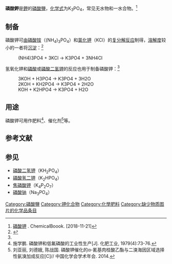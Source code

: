 {{chembox
| Watchedfields = changed
| verifiedrevid = 442343633
| ImageFile = Tripotassium phosphate.png
| ImageSize = 150px
| ImageFile1 = Kaliumphosphat.png
| ImageSize1 = 200px
| ImageCaption1 = Unit cell of tripotassium phosphate.
| ImageAlt1 = Unit cell of the anhydrous tripotassium phosphate under standard conditions (low temperature modification).
| ImageFile2 = K3PO4_sample.jpg
| IUPACName = Potassium phosphate
| SystematicName = Potassium tetraoxidophosphate(3−)
| OtherNames = Potassium phosphate, tribasic
|Section1={{Chembox Identifiers
| ChemSpiderID_Ref = {{chemspidercite|correct|chemspider}}
| ChemSpiderID = 56408
| CASNo = 7778-53-2
| CASNo_Ref = {{cascite|correct|CAS}}
| PubChem = 62657
| SMILES = [K+].[K+].[K+].[O-]P([O-])([O-])=O
| StdInChI_Ref = {{stdinchicite|correct|chemspider}}
| StdInChI = 1S/3K.H3O4P/c;;;1-5(2,3)4/h;;;(H3,1,2,3,4)/q3*+1;/p-3
| StdInChIKey_Ref = {{stdinchicite|correct|chemspider}}
| StdInChIKey = LWIHDJKSTIGBAC-UHFFFAOYSA-K
 }}
|Section2={{Chembox Properties
| Formula = K<sub>3</sub>PO<sub>4</sub>
| MolarMass = 212.27 g/mol
| Appearance = 白色吸湿性粉末
| Density = 2.564 g/cm<sup>3</sup> (17 °C)
| MeltingPtC = 1380
| BoilingPt =
| Solubility = 90 g/100 mL (20 °C)
| SolubleOther = 难溶
| Solvent = [[乙醇|乙醇]]
| pKb = 1.6
 }}
|Section3={{Chembox Structure
| Structure_ref = <ref name="#1">{{DOI|10.1134/S0020168506080206}}</ref>
| CrystalStruct = [[正交晶系|正交P]]
| LattConst_a = 1.123772 nm
| LattConst_b = 0.810461 nm
| LattConst_c = 0.592271 nm
| LattConst_ref = <ref name="#1"/>
| SpaceGroup = Pnma, No. 62
}}
|Section4={{Chembox Hazards
| ExternalSDS = [http://hazard.com/msds/mf/baker/baker/files/p6060.htm MSDS]
| MainHazards = 刺激性
| NFPA-H = 2
| NFPA-F = 0
| NFPA-R = 0
| NFPA-S = 
| RPhrases = {{R36}}-{{R38}}
| SPhrases = {{S26}}-{{S36}}
| FlashPt = 不可燃
 }}
|Section8={{Chembox Related
| OtherAnions = 
| OtherCations = [[磷酸钠|磷酸钠]]<br/>[[磷酸铵|磷酸铵]]<br/>[[磷酸钙|磷酸钙]]
| OtherCompounds = [[磷酸二氫鉀|磷酸二氫鉀]]<br/>[[磷酸氫二鉀|磷酸氫二鉀]]
  }}
}}

'''磷酸鉀'''是[[鉀|鉀]]的[[磷酸鹽|磷酸鹽]]，[[化学式|化学式]]为K<sub>3</sub>PO<sub>4</sub>，常见无水物和一水合物。<ref name=CB>[https://www.chemicalbook.com/ProductChemicalPropertiesCB7206120.htm 磷酸钾] {{Wayback|url=https://www.chemicalbook.com/ProductChemicalPropertiesCB7206120.htm |date=20181121122037 }}. ChemicalBoook. [2018-11-21]</ref>

==制备==
磷酸钾可[[由磷酸铵|由磷酸铵]]（(NH<sub>4</sub>)<sub>3</sub>PO<sub>4</sub>）和[[氯化钾|氯化钾]]（KCl）的[[复分解反应|复分解反应]]制得，[[溶解度|溶解度]]较小的一者将[[沉淀|沉淀]]：<ref>{{Citation|title=Cyclic process for producing tripotassium phosphate and ammonium chloride|date=1968-10-15|url=https://patents.google.com/patent/US3591359A/en|accessdate=2018-04-27|archive-date=2019-06-06|archive-url=https://web.archive.org/web/20190606161738/https://patents.google.com/patent/US3591359A/en|dead-url=no}}</ref>
:<chem>(NH4)3PO4 + 3KCl -> K3PO4 + 3NH4Cl</chem>

氢氧化钾和[[磷酸|磷酸]]或[[磷酸二氢钾|磷酸二氢钾]]的反应也用于制备磷酸钾：<ref name=CB />
: <chem> 3KOH + H3PO4 -> K3PO4 + 3H2O</chem>
: <chem> 2KOH + KH2PO4 -> K3PO4 + 2H2O</chem>
: <chem> KOH + K2HPO4 -> K3PO4 + H2O</chem>

==用途==
磷酸钾可用作肥料<ref>施学鹏. 磷酸钾和低氟磷酸的工业性生产[J]. 化肥工业, 1979(4):73-76.</ref>、催化剂<ref>刘亚丽, 刘德娥, 陈战国. 磷酸钾催化的α-氰基肉桂酸乙酯与二溴海因区域选择性氨溴加成反应[C]// 中国化学会学术年会. 2014.</ref>等。
==参考文献==
{{reflist}}

==参见==
* [[磷酸二氢钾|磷酸二氢钾]]（KH<sub>2</sub>PO<sub>4</sub>）
* [[磷酸氢二钾|磷酸氢二钾]]（K<sub>2</sub>HPO<sub>4</sub>）
* [[焦磷酸钾|焦磷酸钾]]（K<sub>4</sub>P<sub>2</sub>O<sub>7</sub>）
* [[磷酸钠|磷酸钠]]（Na<sub>3</sub>PO<sub>4</sub>）

{{鉀化合物}}
{{磷酸盐}}

[[Category:磷酸鹽|Category:磷酸鹽]]
[[Category:钾化合物|Category:钾化合物]]
[[Category:化學肥料|Category:化學肥料]]
[[Category:缺少物质图片的化学品条目|Category:缺少物质图片的化学品条目]]